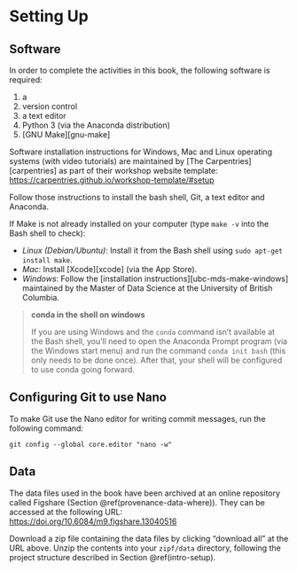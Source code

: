 # Setting Up {#install}

## Software {#install-software}

In order to complete the activities in this book,
the following software is required:

1. a \gref{Bash shell}{shell}
2. \gref{Git}{git} version control
3. a text editor
4. Python 3 (via the Anaconda distribution)
5. [GNU Make][gnu-make]

Software installation instructions for Windows, Mac and Linux operating systems
(with video tutorials) are maintained by [The Carpentries][carpentries]
as part of their workshop website template:  
<https://carpentries.github.io/workshop-template/#setup>

Follow those instructions to install the bash shell, Git, a text editor and Anaconda.

If Make is not already installed on your computer (type `make -v` into the Bash shell to check): 

- *Linux (Debian/Ubuntu)*: Install it from the Bash shell using `sudo apt-get install make`.
- *Mac*: Install [Xcode][xcode] (via the App Store).
- *Windows*: Follow the [installation instructions][ubc-mds-make-windows] maintained by the
  Master of Data Science at the University of British Columbia.

> **conda in the shell on windows**
>
> If you are using Windows and the `conda` command isn’t available at the Bash shell,
> you’ll need to open the Anaconda Prompt program (via the Windows start menu)
> and run the command `conda init bash` (this only needs to be done once).
> After that, your shell will be configured to use conda going forward.

## Configuring Git to use Nano {#install-git-nano}

To make Git use the Nano editor for writing commit messages,
run the following command:

```shell
git config --global core.editor "nano -w"
```
  
## Data {#install-data}

The data files used in the book have been archived
at an online repository called Figshare (Section \@ref(provenance-data-where)).
They can be accessed at the following URL:  
<https://doi.org/10.6084/m9.figshare.13040516>

Download a zip file containing the data files by clicking "download all" at the URL above.
Unzip the contents into your `zipf/data` directory,
following the project structure described in Section \@ref(intro-setup).
